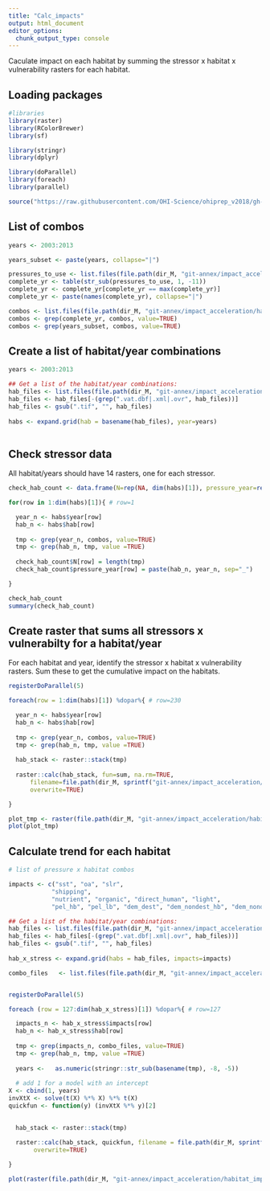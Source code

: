 ```yaml
---
title: "Calc_impacts"
output: html_document
editor_options: 
  chunk_output_type: console
---
```


Caculate impact on each habitat by summing the stressor x habitat x vulnerability rasters for each habitat.

## Loading packages

```r
#libraries
library(raster)
library(RColorBrewer)
library(sf)

library(stringr)
library(dplyr)

library(doParallel)
library(foreach)
library(parallel)

source("https://raw.githubusercontent.com/OHI-Science/ohiprep_v2018/gh-pages/src/R/spatial_common.R")


```


## List of combos
```r


years <- 2003:2013

years_subset <- paste(years, collapse="|")

pressures_to_use <- list.files(file.path(dir_M, "git-annex/impact_acceleration/hab_stressor_combo"))
complete_yr <- table(str_sub(pressures_to_use, 1, -11))
complete_yr <- complete_yr[complete_yr == max(complete_yr)]
complete_yr <- paste(names(complete_yr), collapse="|")

combos <- list.files(file.path(dir_M, "git-annex/impact_acceleration/hab_stressor_combo"), full=TRUE)
combos <- grep(complete_yr, combos, value=TRUE)
combos <- grep(years_subset, combos, value=TRUE)

```


## Create a list of habitat/year combinations

```r
years <- 2003:2013

## Get a list of the habitat/year combinations:
hab_files <- list.files(file.path(dir_M, "git-annex/impact_acceleration/habitats"))
hab_files <- hab_files[-(grep(".vat.dbf|.xml|.ovr", hab_files))]
hab_files <- gsub(".tif", "", hab_files)
  
habs <- expand.grid(hab = basename(hab_files), year=years)
  
```

## Check stressor data
All habitat/years should have 14 rasters, one for each stressor.

```r

check_hab_count <- data.frame(N=rep(NA, dim(habs)[1]), pressure_year=rep(NA, dim(habs)[1]))

for(row in 1:dim(habs)[1]){ # row=1

  year_n <- habs$year[row]
  hab_n <- habs$hab[row]
  
  tmp <- grep(year_n, combos, value=TRUE)
  tmp <- grep(hab_n, tmp, value =TRUE)
  
  check_hab_count$N[row] = length(tmp)
  check_hab_count$pressure_year[row] = paste(hab_n, year_n, sep="_")

}

check_hab_count
summary(check_hab_count)

```

## Create raster that sums all stressors x vulnerabilty for a habitat/year
For each habitat and year, identify the stressor x habitat x vulnerability rasters.  Sum these to get the cumulative impact on the habitats.  

```r

registerDoParallel(5)

foreach(row = 1:dim(habs)[1]) %dopar%{ # row=230

  year_n <- habs$year[row]
  hab_n <- habs$hab[row]
  
  tmp <- grep(year_n, combos, value=TRUE)
  tmp <- grep(hab_n, tmp, value =TRUE)
  
  hab_stack <- raster::stack(tmp)
  
  raster::calc(hab_stack, fun=sum, na.rm=TRUE,
      filename=file.path(dir_M, sprintf("git-annex/impact_acceleration/habitat_impact/hab_impact/%s_%s.tif", hab_n, year_n)), 
      overwrite=TRUE)

}

plot_tmp <- raster(file.path(dir_M, "git-annex/impact_acceleration/habitat_impact/hab_impact/surface_waters_2013.tif"))
plot(plot_tmp)

```

## Calculate trend for each habitat

```r

# list of pressure x habitat combos

impacts <- c("sst", "oa", "slr", 
            "shipping",
            "nutrient", "organic", "direct_human", "light",
            "pel_hb", "pel_lb", "dem_dest", "dem_nondest_hb", "dem_nondest_lb", "art_fish")

## Get a list of the habitat/year combinations:
hab_files <- list.files(file.path(dir_M, "git-annex/impact_acceleration/habitats"))
hab_files <- hab_files[-(grep(".vat.dbf|.xml|.ovr", hab_files))]
hab_files <- gsub(".tif", "", hab_files)
  
hab_x_stress <- expand.grid(habs = hab_files, impacts=impacts)

combo_files   <- list.files(file.path(dir_M, "git-annex/impact_acceleration/hab_stressor_combo"), full=TRUE)


registerDoParallel(5)

foreach (row = 127:dim(hab_x_stress)[1]) %dopar%{ # row=127

  impacts_n <- hab_x_stress$impacts[row]
  hab_n <- hab_x_stress$hab[row]
  
  tmp <- grep(impacts_n, combo_files, value=TRUE)
  tmp <- grep(hab_n, tmp, value =TRUE)
  
  years <-   as.numeric(stringr::str_sub(basename(tmp), -8, -5))
  
  # add 1 for a model with an intercept
X <- cbind(1, years)
invXtX <- solve(t(X) %*% X) %*% t(X)
quickfun <- function(y) (invXtX %*% y)[2]

  
  hab_stack <- raster::stack(tmp)

  raster::calc(hab_stack, quickfun, filename = file.path(dir_M, sprintf("git-annex/impact_acceleration/habitat_impact/hab_trend/%s_%s_trend.tif", hab_n, impacts_n)),
       overwrite=TRUE)
  
}

plot(raster(file.path(dir_M, "git-annex/impact_acceleration/habitat_impact/hab_trend/beach_sst_trend.tif")))



```

